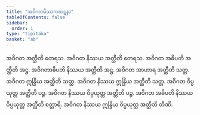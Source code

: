 ```yaml
---
title: "အဝိဂတမိဿကဃဋနာ"
tableOfContents: false
sidebar:
  order: 1
type: "tipitaka"
basket: "ab"
---
```



<DynamicBreadcrumb />

<Division number="388">

<Paragraph number="1153">
အဝိဂတ အတ္ထီတိ တေရသ. အဝိဂတ နိဿယ အတ္ထီတိ တေရသ. အဝိဂတ အဓိပတိ အတ္ထီတိ အဋ္ဌ. အဝိဂတာဓိပတိ နိဿယ အတ္ထီတိ အဋ္ဌ. အဝိဂတ အာဟာရ အတ္ထီတိ သတ္တ. အဝိဂတ ဣန္ဒြိယ အတ္ထီတိ သတ္တ. အဝိဂတ နိဿယ ဣန္ဒြိယ အတ္ထီတိ သတ္တ. အဝိဂတ ဝိပ္ပယုတ္တ အတ္ထီတိ ပဉ္စ. အဝိဂတ နိဿယ ဝိပ္ပယုတ္တ အတ္ထီတိ ပဉ္စ. အဝိဂတ အဓိပတိ နိဿယ ဝိပ္ပယုတ္တ အတ္ထီတိ စတ္တာရိ. အဝိဂတ နိဿယ ဣန္ဒြိယ ဝိပ္ပယုတ္တ အတ္ထီတိ တီဏိ.
</Paragraph>
</Division>